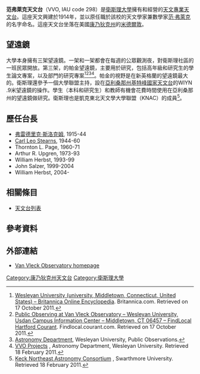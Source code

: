 {{Infobox observatory
|name            =范弗萊克天文台
|image           = [[Image:Vvo.jpg|250px]]
|caption         =范弗萊克天文台
|organization    = [[衛斯理大學|衛斯理大學]]
|code            = 
|location        = [[康乃狄克州|康乃狄克州]][[米德尔敦_(康涅狄格州)|米德爾敦]]
|coords          = {{coord|41|33|18|N|72|39|33|W|}}
|altitude        = {{Convert|65|m|ft|sp=us}}
|weather         = 
|established     = {{Start date|1914}}
|closed          = 
|website         = {{URL|http://www.astro.wesleyan.edu/index.html|范弗萊克天文台}}
|telescope1_name = 帕金望遠鏡（Perkin Telescope）
|telescope1_type = 0.6 m 反射鏡
|telescope2_name =艾爾克拉克大折射鏡<br>（Alvan Clark Great Refractor）
|telescope2_type = 0.5 m折射鏡 
|telescope3_name = [[Meade_LX200|Meade LX200]]GPS<br>施密特-卡塞格林式
|telescope3_type = 0.4 m反射鏡
}}

'''范弗萊克天文台'''（VVO, IAU code 298）是[[衛斯理大學|衛斯理大學]]擁有和經營的[[天文學|天文專業]][[天文台|天文台]]。這座天文興建於1914年，並以原任職於該校的天文學家兼數學家[[約翰·門羅·范·弗萊克|范·弗萊克]]的名字命名。這座天文台坐落在美國[[康乃狄克州|康乃狄克州]]的[[米德尔敦_(康涅狄格州)|米德爾敦]]。

== 望遠鏡 ==
大學本身擁有三架望遠鏡。一架{{convert|16|in|mm|sing=on}}和一架{{convert|20|in|mm|sing=on}}都會在每週的公眾觀測夜，對衛斯理社區的一班民眾開放。第三架，{{convert|24|in|mm|sing=on}}的帕金望遠鏡，主要用於研究，包括高年級和研究生的學生論文專案，以及部門的研究專案<ref name="britannica1">[http://www.britannica.com/EBchecked/topic/639967/Wesleyan-University Wesleyan University (university, Middletown, Connecticut, United States) – Britannica Online Encyclopedia]. Britannica.com. Retrieved on 17 October 2011.</ref><ref>[http://findlocal.courant.com/listings/public-observing-at-van-vleck-observatory-middletown Public Observing at Van Vleck Observatory – Wesleyan University, Usdan Campus Information Center – Middletown, CT 06457 – FindLocal Hartford Courant]. Findlocal.courant.com. Retrieved on 17 October 2011.</ref><ref>[http://www.wesleyan.edu/astro/events/ Astronomy Department], Wesleyan University, Public Observations.</ref><ref>[http://www.wesleyan.edu/astro/research VVO Projects] {{webarchive|url=https://web.archive.org/web/20111224031637/http://www.wesleyan.edu/astro/research/ |date=2011-12-24 }}, Astronomy Department, Wesleyan University. Retrieved 18 February 2011.</ref>。帕金的視野是在新英格蘭的望遠鏡最大的。衛斯理還參予一個大學聯盟主持，設在[[亞利桑那州|亞利桑那州]][[基特峰國家天文台|基特峰國家天文台]]的WIYN .9米望遠鏡的操作。學生（本科和研究生）和教師有機會花費時間使用在亞利桑那州的望遠鏡做研究。衛斯理也是凱克東北天文學大學聯盟（KNAC）的成員<ref>[http://astro.swarthmore.edu/knac/index.html Keck Northeast Astronomy Consortium] {{Wayback|url=http://astro.swarthmore.edu/knac/index.html |date=20110929220805 }}, Swarthmore University. Retrieved 18 February 2011.</ref>。

== 歷任台長 ==
* [[弗雷德里克·斯洛克姆|弗雷德里克·斯洛克姆]], 1915-44
* [[Carl_Leo_Stearns|Carl Leo Stearns]], 1944-60
* Thornton L. Page, 1960-71
* Arthur R. Upgren, 1973-93
* William Herbst, 1993-99
* John Salzer, 1999-2004
* William Herbst, 2004-

== 相關條目 ==
*[[天文台列表|天文台列表]]

== 參考資料 ==
{{Reflist}}

== 外部連結 ==
{{Commons category|Van Vleck Observatory}}
*[https://web.archive.org/web/20111106023506/http://www.wesleyan.edu/astro/vvo/ Van Vleck Observatory homepage]

[[Category:康乃狄克州天文台|Category:康乃狄克州天文台]]
[[Category:衛斯理大學|Category:衛斯理大學]]